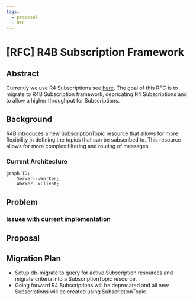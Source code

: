 ```yaml
---
tags:
  - proposal
  - RFC
---
```


# [RFC] R4B Subscription Framework

## Abstract
Currently we use R4 Subscriptions see [here](../Data_Model/R4/Subscription). 
The goal of this RFC is to migrate to R4B Subscription framework, depricating R4 Subscriptions and to allow a higher throughput for Subscriptions.

## Background
R4B introduces a new SubscriptionTopic resource that allows for more flexibility in defining the topics that can be subscribed to. 
This resource allows for more complex filtering and routing of messages.

### Current Architecture

```mermaid
graph TD;
    Server-->Worker;
    Worker-->Client;
```



## Problem

### Issues with current implementation


## Proposal

## Migration Plan
* Setup db-migrate to query for active Subscription resources and migrate criteria into a SubscriptionTopic resource.
* Going forward R4 Subscriptions will be deprecated and all new Subscriptions will be created using SubscriptionTopic.